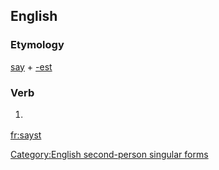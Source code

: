 ==English==

===Etymology===
[[say]] + [[-est]]

===Verb===
{{infl|en|verb form}}

# {{archaic}} {{form of|Second-person singular simple present form of|say}}

[[Category:English second-person singular forms]]

[[fr:sayst]]